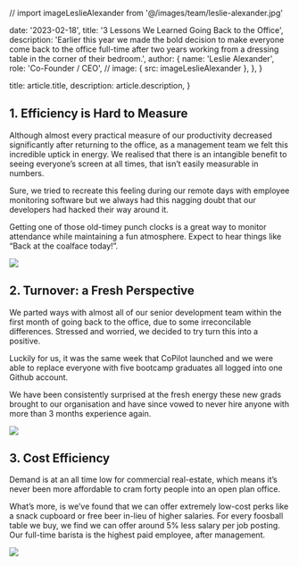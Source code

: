 // import imageLeslieAlexander from '@/images/team/leslie-alexander.jpg'

  date: '2023-02-18',
  title: '3 Lessons We Learned Going Back to the Office',
  description:
    'Earlier this year we made the bold decision to make everyone come back to the office full-time after two years working from a dressing table in the corner of their bedroom.',
  author: {
    name: 'Leslie Alexander',
    role: 'Co-Founder / CEO',
    // image: { src: imageLeslieAlexander },
  },
}

  title: article.title,
  description: article.description,
}

## 1. Efficiency is Hard to Measure

Although almost every practical measure of our productivity decreased significantly after returning to the office, as a management team we felt this incredible uptick in energy. We realised that there is an intangible benefit to seeing everyone’s screen at all times, that isn’t easily measurable in numbers.

Sure, we tried to recreate this feeling during our remote days with employee monitoring software but we always had this nagging doubt that our developers had hacked their way around it.

<TopTip>
  Getting one of those old-timey punch clocks is a great way to monitor
  attendance while maintaining a fun atmosphere. Expect to hear things like
  “Back at the coalface today!”.
</TopTip>

![](./punch-clock.jpg)

## 2. Turnover: a Fresh Perspective

We parted ways with almost all of our senior development team within the first month of going back to the office, due to some irreconcilable differences. Stressed and worried, we decided to try turn this into a positive.

Luckily for us, it was the same week that CoPilot launched and we were able to replace everyone with five bootcamp graduates all logged into one Github account.

We have been consistently surprised at the fresh energy these new grads brought to our organisation and have since vowed to never hire anyone with more than 3 months experience again.

![](./graduation.jpg)

## 3. Cost Efficiency

Demand is at an all time low for commercial real-estate, which means it’s never been more affordable to cram forty people into an open plan office.

What’s more, is we’ve found that we can offer extremely low-cost perks like a snack cupboard or free beer in-lieu of higher salaries. For every foosball table we buy, we find we can offer around 5% less salary per job posting. Our full-time barista is the highest paid employee, after management.

![](./jars.jpg)
